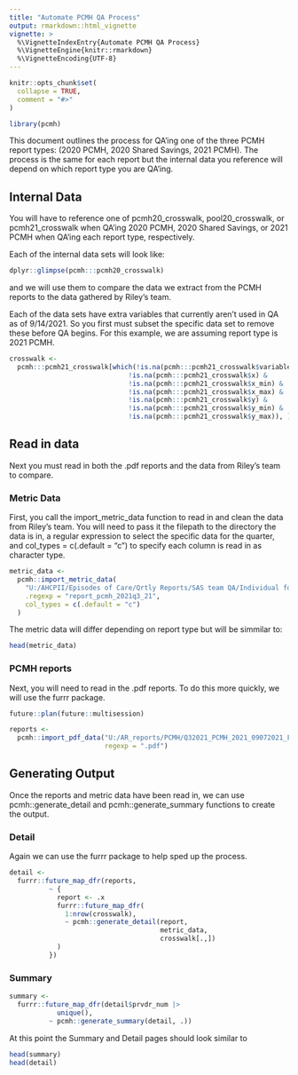 ```yaml
---
title: "Automate PCMH QA Process"
output: rmarkdown::html_vignette
vignette: >
  %\VignetteIndexEntry{Automate PCMH QA Process}
  %\VignetteEngine{knitr::rmarkdown}
  %\VignetteEncoding{UTF-8}
---
```


```r
knitr::opts_chunk$set(
  collapse = TRUE,
  comment = "#>"
)
```

```r
library(pcmh)
```

This document outlines the process for QA'ing one of the three PCMH report types:
  (2020 PCMH, 2020 Shared Savings, 2021 PCMH). The process is the same for each 
  report but the internal data you reference will depend on which report type you
  are QA'ing.
  
## Internal Data

You will have to reference one of pcmh20_crosswalk, pool20_crosswalk, or
  pcmh21_crosswalk when QA'ing 2020 PCMH, 2020 Shared Savings, or 2021 PCMH
  when QA'ing each report type, respectively.

Each of the internal data sets will look like:

```r
dplyr::glimpse(pcmh:::pcmh20_crosswalk)
```

and we will use them to compare the data we extract from the PCMH reports to the
  data gathered by Riley's team.

Each of the data sets have extra variables that currently aren't used in QA as
  of 9/14/2021. So you first must subset the specific data set to remove these
  before QA begins. For this example, we are assuming report type is 2021 PCMH.
  
```r
crosswalk <-
  pcmh:::pcmh21_crosswalk[which(!is.na(pcmh:::pcmh21_crosswalk$variable) &
                              !is.na(pcmh:::pcmh21_crosswalk$x) &
                              !is.na(pcmh:::pcmh21_crosswalk$x_min) &
                              !is.na(pcmh:::pcmh21_crosswalk$x_max) &
                              !is.na(pcmh:::pcmh21_crosswalk$y) &
                              !is.na(pcmh:::pcmh21_crosswalk$y_min) &
                              !is.na(pcmh:::pcmh21_crosswalk$y_max)), ]
```

## Read in data

Next you must read in both the .pdf reports and the data from Riley's team to 
  compare.
  
### Metric Data

First, you call the import_metric_data function to read in and clean the data 
  from Riley's team. You will need to pass it the filepath to the directory the
  data is in, a regular expression to select the specific data for the quarter, 
  and col_types = c(.default = "c") to specify each column is read in as character
  type.
  
```r
metric_data <-
  pcmh::import_metric_data(
    "U:/AHCPII/Episodes of Care/Qrtly Reports/SAS team QA/Individual folders/Joseph/projects/pcmh_qa/data",
    .regexp = "report_pcmh_2021q3_21",
    col_types = c(.default = "c")
  )
```

The metric data will differ depending on report type but will be simmilar to:

```r
head(metric_data)
```

### PCMH reports

Next, you will need to read in the .pdf reports. To do this more quickly, we will
  use the furrr package.
  

```r
future::plan(future::multisession)

reports <- 
  pcmh::import_pdf_data("U:/AR_reports/PCMH/Q32021_PCMH_2021_09072021_FINAL/Original",
                        regexp = ".pdf")
```


## Generating Output

Once the reports and metric data have been read in, we can use pcmh::generate_detail
  and pcmh::generate_summary functions to create the output.

### Detail

Again we can use the furrr package to help sped up the process.

```r
detail <-
  furrr::future_map_dfr(reports,
          ~ {
            report <- .x
            furrr::future_map_dfr(
              1:nrow(crosswalk),
              ~ pcmh::generate_detail(report,
                                      metric_data,
                                      crosswalk[.,])
            )
          })
```

### Summary 

```r
summary <- 
  furrr::future_map_dfr(detail$prvdr_num |>
            unique(),
          ~ pcmh::generate_summary(detail, .))
```

At this point the Summary and Detail pages should look similar to

```r
head(summary)
head(detail)
```

